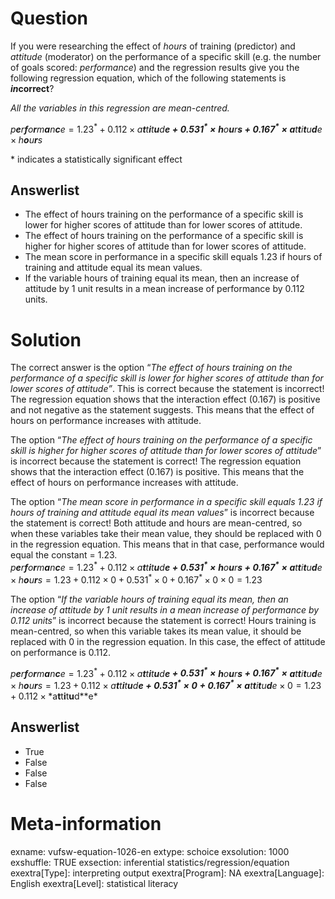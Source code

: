 Question
========
If you were researching the effect of *hours *of training (predictor)
and *attitude *(moderator) on the performance of a specific skill (e.g.
the number of goals scored: *performance*) and the regression results
give you the following regression equation, which of the following
statements is ***in*****correct**?  
  
*All the variables in this regression are mean-centred.*  
  
*p**e**r**f**o**r**m**a**n**c**e* = 1.23<sup>\*</sup> + 0.112 × *a**t**t**i**t**u**d**e* + 0.531<sup>\*</sup> × *h**o**u**r**s* + 0.167<sup>\*</sup> × *a**t**t**i**t**u**d**e* × *h**o**u**r**s*  
  
\* indicates a statistically significant effect

Answerlist
----------
* The effect of hours training on the performance of a specific skill is
  lower for higher scores of attitude than for lower scores of attitude.
* The effect of hours training on the performance of a specific skill is
  higher for higher scores of attitude than for lower scores of attitude.
* The mean score in performance in a specific skill equals 1.23 if hours
  of training and attitude equal its mean values.
* If the variable hours of training equal its mean, then an increase of
  attitude by 1 unit results in a mean increase of performance by 0.112
  units.

Solution
========





The correct answer is the option "*The effect of hours training on the
performance of a specific skill is lower for higher scores of attitude
than for lower scores of attitude"*. This is correct because the
statement is incorrect! The regression equation shows that the
interaction effect (0.167) is positive and not negative as the statement
suggests. This means that the effect of hours on performance increases
with attitude.  
  
The option "*The effect of hours training on the performance of a
specific skill is higher for higher scores of attitude than for lower
scores of attitude*" is incorrect because the statement is correct! The
regression equation shows that the interaction effect (0.167) is
positive. This means that the effect of hours on performance increases
with attitude.  
  
The option "*The mean score in performance in a specific skill equals
1.23 if hours of training and attitude equal its mean values*" is
incorrect because the statement is correct! Both attitude and hours are
mean-centred, so when these variables take their mean value, they should
be replaced with 0 in the regression equation. This means that in that
case, performance would equal the constant = 1.23.  
*p**e**r**f**o**r**m**a**n**c**e* = 1.23<sup>\*</sup> + 0.112 × *a**t**t**i**t**u**d**e* + 0.531<sup>\*</sup> × *h**o**u**r**s* + 0.167<sup>\*</sup> × *a**t**t**i**t**u**d**e* × *h**o**u**r**s* = 1.23 + 0.112 × 0 + 0.531<sup>\*</sup> × 0 + 0.167<sup>\*</sup> × 0 × 0 = 1.23  
  
The option "*If the variable hours of training equal its mean, then an
increase of attitude by 1 unit results in a mean increase of performance
by 0.112 units*" is incorrect because the statement is correct! Hours
training is mean-centred, so when this variable takes its mean value, it
should be replaced with 0 in the regression equation. In this case, the
effect of attitude on performance is 0.112.  
  
*p**e**r**f**o**r**m**a**n**c**e* = 1.23<sup>\*</sup> + 0.112 × *a**t**t**i**t**u**d**e* + 0.531<sup>\*</sup> × *h**o**u**r**s* + 0.167<sup>\*</sup> × *a**t**t**i**t**u**d**e* × *h**o**u**r**s* = 1.23 + 0.112 × *a**t**t**i**t**u**d**e* + 0.531<sup>\*</sup> × 0 + 0.167<sup>\*</sup> × *a**t**t**i**t**u**d**e* × 0 = 1.23 + 0.112 × *a**t**t**i**t**u**d**e*



Answerlist
----------
* True
* False
* False
* False

Meta-information
================
exname: vufsw-equation-1026-en
extype: schoice
exsolution: 1000
exshuffle: TRUE
exsection: inferential statistics/regression/equation
exextra[Type]: interpreting output
exextra[Program]: NA
exextra[Language]: English
exextra[Level]: statistical literacy

